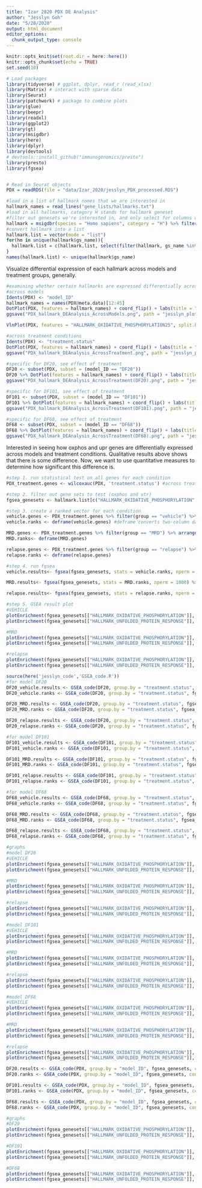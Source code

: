 ```yaml
---
title: "Izar 2020 PDX DE Analysis"
author: "Jesslyn Goh"
date: "5/28/2020"
output: html_document
editor_options: 
  chunk_output_type: console
---
```


```r
knitr::opts_knit$set(root.dir = here::here())
knitr::opts_chunk$set(echo = TRUE)
set.seed(10)
```

```r
# Load packages
library(tidyverse) # ggplot, dplyr, read_r (read_xlsx)
library(Matrix) # interact with sparse data
library(Seurat)
library(patchwork) # package to combine plots
library(glue)
library(beepr)
library(readxl)
library(ggplot2)
library(gt)
library(msigdbr)
library(here)
library(dplyr)
library(devtools)
# devtools::install_github("immunogenomics/presto")
library(presto)
library(fgsea)


# Read in Seurat objects
PDX = readRDS(file = "data/Izar_2020/jesslyn_PDX_processed.RDS")

#load in a list of hallmark names that we are interested in 
hallmark_names = read_lines("gene_lists/hallmarks.txt")
#load in all hallmarks, category H stands for hallmark geneset 
#filter out genesets we're interested in, and only select for columns with the geneset name and gene symbols
hallmark = msigdbr(species = "Homo sapiens", category = "H") %>% filter(gs_name %in% hallmark_names) %>% select(gs_name, gene_symbol) 
#convert hallmark into a list
hallmark.list = vector(mode = "list")
for(hm in unique(hallmark$gs_name)){
  hallmark.list = c(hallmark.list, select(filter(hallmark, gs_name %in% hm),gene_symbol) %>% as.list())
}
names(hallmark.list) <- unique(hallmark$gs_name)
```

Visualize differential expression of each hallmark across models and treatment groups, generally. 
```r
#examining whether certain hallmarks are expressed differentially across models and treatment groups
#across models
Idents(PDX) <- "model_ID"
hallmark_names = names(PDX@meta.data)[12:45]
DotPlot(PDX, features = hallmark_names) + coord_flip() + labs(title = "DE Expression of Hallmark Signatures across Models", y = "Model ID", x = "Hallmarks") + theme(plot.title = element_text(hjust = 0.5)) 
ggsave("PDX_hallmark_DEAnalysis_AcrossModels.png", path = "jesslyn_plots/PDX", width = 10, height = 10)

VlnPlot(PDX, features = "HALLMARK_OXIDATIVE_PHOSPHORYLATION25", split.by = "treatment.status")

#across treatment conditions
Idents(PDX) <- "treatment.status"
DotPlot(PDX, features = hallmark_names) + coord_flip() + labs(title = "DE Expression of Hallmark Signatures across Treatment Statuses", y = "Treatment Status", x = "Hallmarks") + theme(plot.title = element_text(hjust = 0.5))
ggsave("PDX_hallmark_DEAnalysis_AcrossTreatment.png", path = "jesslyn_plots/PDX", width = 10, height = 10)

#specific for DF20, see effect of treatment
DF20 <- subset(PDX, subset = (model_ID == "DF20"))
DF20 %>% DotPlot(features = hallmark_names) + coord_flip() + labs(title = "DE Expression of Hallmark Signatures across Treatment Statuses for DF20 Mouse Model", y = "Treatment Status", x = "Hallmarks") + theme(plot.title = element_text(hjust = 0.5))
ggsave("PDX_hallmark_DEAnalysis_AcrossTreatment(DF20).png", path = "jesslyn_plots/PDX", width = 10, height = 10)

#specific for DF101, see effect of treatment
DF101 <- subset(PDX, subset = (model_ID == "DF101"))
DF101 %>% DotPlot(features = hallmark_names) + coord_flip() + labs(title = "DE Expression of Hallmark Signatures across Treatment Statuses for DF101 Mouse Model", y = "Treatment Status", x = "Hallmarks") + theme(plot.title = element_text(hjust = 0.5))
ggsave("PDX_hallmark_DEAnalysis_AcrossTreatment(DF101).png", path = "jesslyn_plots/PDX", width = 10, height = 10)

#specific for DF68, see effect of treatment
DF68 <- subset(PDX, subset = (model_ID == "DF68"))
DF68 %>% DotPlot(features = hallmark_names) + coord_flip() + labs(title = "DE Expression of Hallmark Signatures across Treatment Statuses for DF68 Mouse Model", y = "Treatment Status", x = "Hallmarks") + theme(plot.title = element_text(hjust = 0.5))
ggsave("PDX_hallmark_DEAnalysis_AcrossTreatment(DF68).png", path = "jesslyn_plots/PDX", width = 10, height = 10)
```

Interested in seeing how oxphos and upr genes are differentially expressed across models and treatment conditions. Qualitative results above shows that there is some difference. Now, we want to use quantitative measures to determine how significant this difference is. 
```r
#step 1. run statistical test on all genes for each condition
PDX_treatment.genes <- wilcoxauc(PDX, 'treatment.status') #across treatment statuses 

#step 2. filter out gene sets to test (oxphos and utr)
fgsea_genesets <- hallmark.list[c("HALLMARK_OXIDATIVE_PHOSPHORYLATION", "HALLMARK_UNFOLDED_PROTEIN_RESPONSE")]

#step 3. create a ranked vector for each condition
vehicle.genes <- PDX_treatment.genes %>% filter(group == "vehicle") %>% arrange(desc(auc)) %>% select(feature, auc)
vehicle.ranks <- deframe(vehicle.genes) #deframe converts two-column data frames to a named vector or list, using the first column as name and the second column as value

MRD.genes <- PDX_treatment.genes %>% filter(group == "MRD") %>% arrange(desc(auc)) %>% select(feature, auc)
MRD.ranks<- deframe(MRD.genes) 

relapse.genes <- PDX_treatment.genes %>% filter(group == "relapse") %>% arrange(desc(auc)) %>% select(feature, auc)
relapse.ranks <- deframe(relapse.genes)

#step 4. run fgsea
vehicle.results<- fgsea(fgsea_genesets, stats = vehicle.ranks, nperm = 1000) %>% as_tibble() %>% select(-leadingEdge, -ES, -nMoreExtreme) %>% arrange(desc(NES), padj)

MRD.results<- fgsea(fgsea_genesets, stats = MRD.ranks, nperm = 1000) %>% as_tibble() %>% select(-leadingEdge, -ES, -nMoreExtreme) %>% arrange(desc(NES), padj)

relapse.results<- fgsea(fgsea_genesets, stats = relapse.ranks, nperm = 1000) %>% as_tibble() %>% select(-leadingEdge, -ES, -nMoreExtreme) %>% arrange(desc(NES), padj)

#step 5. GSEA result plot
#VEHICLE
plotEnrichment(fgsea_genesets[["HALLMARK_OXIDATIVE_PHOSPHORYLATION"]], vehicle.ranks) + labs(title="OXIDATIVE PHOSPHORYLATION GSEA RESULTS FOR VEHICLE")
plotEnrichment(fgsea_genesets[["HALLMARK_UNFOLDED_PROTEIN_RESPONSE"]], vehicle.ranks) + labs(title="UNFOLDED PROTEIN RESPONSE GSEA RESULTS FOR VEHICLE")

#MRD
plotEnrichment(fgsea_genesets[["HALLMARK_OXIDATIVE_PHOSPHORYLATION"]], MRD.ranks) + labs(title="OXIDATIVE PHOSPHORYLATION GSEA RESULTS FOR MRD")
plotEnrichment(fgsea_genesets[["HALLMARK_UNFOLDED_PROTEIN_RESPONSE"]], MRD.ranks) + labs(title="UNFOLDED PROTEIN RESPONSE GSEA RESULTS FOR MRD")

#relapse
plotEnrichment(fgsea_genesets[["HALLMARK_OXIDATIVE_PHOSPHORYLATION"]], relapse.ranks) + labs(title="OXIDATIVE PHOSPHORYLATION GSEA RESULTS FOR RELAPSE")
plotEnrichment(fgsea_genesets[["HALLMARK_UNFOLDED_PROTEIN_RESPONSE"]], relapse.ranks) + labs(title="UNFOLDED PROTEIN RESPONSE GSEA RESULTS FOR RELAPSE")
```

```r
source(here('jesslyn_code','GSEA_code.R'))
#for model DF20
DF20_vehicle.results <- GSEA_code(DF20, group.by = "treatment.status", fgsea_genesets, "vehicle")
DF20_vehicle.ranks <- GSEA_code(DF20, group.by = "treatment.status", fgsea_genesets, "vehicle", ranks = TRUE)

DF20_MRD.results <- GSEA_code(DF20, group.by = "treatment.status", fgsea_genesets, "MRD")
DF20_MRD.ranks <- GSEA_code(DF20, group.by = "treatment.status", fgsea_genesets, "MRD", ranks = TRUE)

DF20_relapse.results <- GSEA_code(DF20, group.by = "treatment.status", fgsea_genesets, "relapse")
DF20_relapse.ranks <- GSEA_code(DF20, group.by = "treatment.status", fgsea_genesets, "relapse", ranks = TRUE)

#for model DF101
DF101_vehicle.results <- GSEA_code(DF101, group.by = "treatment.status", fgsea_genesets, "vehicle")
DF101_vehicle.ranks <- GSEA_code(DF101, group.by = "treatment.status", fgsea_genesets, "vehicle", ranks = TRUE)

DF101_MRD.results <- GSEA_code(DF101, group.by = "treatment.status", fgsea_genesets, "MRD")
DF101_MRD.ranks <- GSEA_code(DF101, group.by = "treatment.status", fgsea_genesets, "MRD", ranks = TRUE)

DF101_relapse.results <- GSEA_code(DF101, group.by = "treatment.status", fgsea_genesets, "relapse")
DF101_relapse.ranks <- GSEA_code(DF101, group.by = "treatment.status", fgsea_genesets, "relapse", ranks = TRUE)

#for model DF68
DF68_vehicle.results <- GSEA_code(DF68, group.by = "treatment.status", fgsea_genesets, "vehicle")
DF68_vehicle.ranks <- GSEA_code(DF68, group.by = "treatment.status", fgsea_genesets, "vehicle", ranks = TRUE)

DF68_MRD.results <- GSEA_code(DF68, group.by = "treatment.status", fgsea_genesets, "MRD")
DF68_MRD.ranks <- GSEA_code(DF68, group.by = "treatment.status", fgsea_genesets, "MRD", ranks = TRUE)

DF68_relapse.results <- GSEA_code(DF68, group.by = "treatment.status", fgsea_genesets, "relapse")
DF68_relapse.ranks <- GSEA_code(DF68, group.by = "treatment.status", fgsea_genesets, "relapse", ranks = TRUE)

#graphs 
#model DF20 
#VEHICLE
plotEnrichment(fgsea_genesets[["HALLMARK_OXIDATIVE_PHOSPHORYLATION"]], DF20_vehicle.ranks) + labs(title="OXIDATIVE PHOSPHORYLATION GSEA RESULTS FOR DF20 VEHICLE")
plotEnrichment(fgsea_genesets[["HALLMARK_UNFOLDED_PROTEIN_RESPONSE"]], DF20_vehicle.ranks) + labs(title="UNFOLDED PROTEIN RESPONSE GSEA RESULTS FOR DF20 VEHICLE")

#MRD
plotEnrichment(fgsea_genesets[["HALLMARK_OXIDATIVE_PHOSPHORYLATION"]], DF20_MRD.ranks) + labs(title="OXIDATIVE PHOSPHORYLATION GSEA RESULTS FOR DF20 MRD")
plotEnrichment(fgsea_genesets[["HALLMARK_UNFOLDED_PROTEIN_RESPONSE"]], DF20_MRD.ranks) + labs(title="UNFOLDED PROTEIN RESPONSE GSEA RESULTS FOR DF20 MRD")

#relapse
plotEnrichment(fgsea_genesets[["HALLMARK_OXIDATIVE_PHOSPHORYLATION"]], DF20_relapse.ranks) + labs(title="OXIDATIVE PHOSPHORYLATION GSEA RESULTS FOR  DF20 RELAPSE")
plotEnrichment(fgsea_genesets[["HALLMARK_UNFOLDED_PROTEIN_RESPONSE"]], DF20_relapse.ranks) + labs(title="UNFOLDED PROTEIN RESPONSE GSEA RESULTS FOR DF20 RELAPSE")

#model DF101
#VEHICLE
plotEnrichment(fgsea_genesets[["HALLMARK_OXIDATIVE_PHOSPHORYLATION"]], DF101_vehicle.ranks) + labs(title="OXIDATIVE PHOSPHORYLATION GSEA RESULTS FOR DF101 VEHICLE")
plotEnrichment(fgsea_genesets[["HALLMARK_UNFOLDED_PROTEIN_RESPONSE"]], DF101_vehicle.ranks) + labs(title="UNFOLDED PROTEIN RESPONSE GSEA RESULTS FOR DF101 VEHICLE")

#MRD
plotEnrichment(fgsea_genesets[["HALLMARK_OXIDATIVE_PHOSPHORYLATION"]], DF101_MRD.ranks) + labs(title="OXIDATIVE PHOSPHORYLATION GSEA RESULTS FOR DF101 MRD")
plotEnrichment(fgsea_genesets[["HALLMARK_UNFOLDED_PROTEIN_RESPONSE"]], DF101_MRD.ranks) + labs(title="UNFOLDED PROTEIN RESPONSE GSEA RESULTS FOR DF101 MRD")

#relapse
plotEnrichment(fgsea_genesets[["HALLMARK_OXIDATIVE_PHOSPHORYLATION"]], DF101_relapse.ranks) + labs(title="OXIDATIVE PHOSPHORYLATION GSEA RESULTS FOR  DF101 RELAPSE")
plotEnrichment(fgsea_genesets[["HALLMARK_UNFOLDED_PROTEIN_RESPONSE"]], DF101_relapse.ranks) + labs(title="UNFOLDED PROTEIN RESPONSE GSEA RESULTS FOR DF101 RELAPSE")

#model DF68
#VEHICLE
plotEnrichment(fgsea_genesets[["HALLMARK_OXIDATIVE_PHOSPHORYLATION"]], DF68_vehicle.ranks) + labs(title="OXIDATIVE PHOSPHORYLATION GSEA RESULTS FOR DF68 VEHICLE")
plotEnrichment(fgsea_genesets[["HALLMARK_UNFOLDED_PROTEIN_RESPONSE"]], DF68_vehicle.ranks) + labs(title="UNFOLDED PROTEIN RESPONSE GSEA RESULTS FOR DF68 VEHICLE")

#MRD
plotEnrichment(fgsea_genesets[["HALLMARK_OXIDATIVE_PHOSPHORYLATION"]], DF68_MRD.ranks) + labs(title="OXIDATIVE PHOSPHORYLATION GSEA RESULTS FOR DF68 MRD")
plotEnrichment(fgsea_genesets[["HALLMARK_UNFOLDED_PROTEIN_RESPONSE"]], DF68_MRD.ranks) + labs(title="UNFOLDED PROTEIN RESPONSE GSEA RESULTS FOR DF68 MRD")

#relapse
plotEnrichment(fgsea_genesets[["HALLMARK_OXIDATIVE_PHOSPHORYLATION"]], DF68_relapse.ranks) + labs(title="OXIDATIVE PHOSPHORYLATION GSEA RESULTS FOR  DF68 RELAPSE")
plotEnrichment(fgsea_genesets[["HALLMARK_UNFOLDED_PROTEIN_RESPONSE"]], DF68_relapse.ranks) + labs(title="UNFOLDED PROTEIN RESPONSE GSEA RESULTS FOR DF68 RELAPSE")
```

```r
DF20.results <- GSEA_code(PDX, group.by = "model_ID", fgsea_genesets, condition = "DF20")
DF20.ranks <- GSEA_code(PDX, group.by = "model_ID", fgsea_genesets, condition = "DF20", ranks = TRUE)

DF101.results <- GSEA_code(PDX, group.by = "model_ID", fgsea_genesets, condition = "DF101")
DF101.ranks <- GSEA_code(PDX, group.by = "model_ID", fgsea_genesets, condition = "DF101", ranks = TRUE)

DF68.results <- GSEA_code(PDX, group.by = "model_ID", fgsea_genesets, condition = "DF68")
DF68.ranks <- GSEA_code(PDX, group.by = "model_ID", fgsea_genesets, condition = "DF68", ranks = TRUE)

#graphs 
#DF20
plotEnrichment(fgsea_genesets[["HALLMARK_OXIDATIVE_PHOSPHORYLATION"]], DF20.ranks) + labs(title="OXIDATIVE PHOSPHORYLATION GSEA RESULTS FOR DF20")
plotEnrichment(fgsea_genesets[["HALLMARK_UNFOLDED_PROTEIN_RESPONSE"]], DF20.ranks) + labs(title="UNFOLDED PROTEIN RESPONSE GSEA RESULTS FOR DF20")

#DF101
plotEnrichment(fgsea_genesets[["HALLMARK_OXIDATIVE_PHOSPHORYLATION"]], DF101.ranks) + labs(title="OXIDATIVE PHOSPHORYLATION GSEA RESULTS FOR DF101")
plotEnrichment(fgsea_genesets[["HALLMARK_UNFOLDED_PROTEIN_RESPONSE"]], DF101.ranks) + labs(title="UNFOLDED PROTEIN RESPONSE GSEA RESULTS FOR DF101")

#DF68
plotEnrichment(fgsea_genesets[["HALLMARK_OXIDATIVE_PHOSPHORYLATION"]], DF68.ranks) + labs(title="OXIDATIVE PHOSPHORYLATION GSEA RESULTS FOR DF68")
plotEnrichment(fgsea_genesets[["HALLMARK_UNFOLDED_PROTEIN_RESPONSE"]], DF68.ranks) + labs(title="UNFOLDED PROTEIN RESPONSE GSEA RESULTS FOR DF68")
```